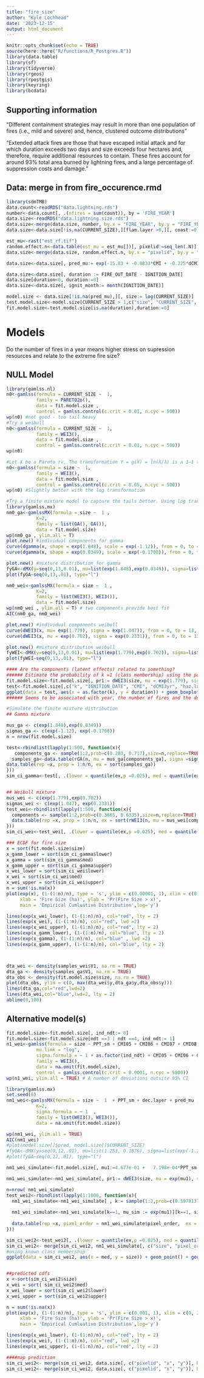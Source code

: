 ```yaml
---
title: "fire_size"
author: "Kyle Lochhead"
date: '2023-12-15'
output: html_document
---
```


```r
knitr::opts_chunk$set(echo = TRUE)
source(here::here("R/functions/R_Postgres.R"))
library(data.table)
library(sf)
library(tidyverse)
library(rgeos)
library(rpostgis)
library(keyring)
library(bcdata)
```

## Supporting information

"Different containment strategies may result in more than one population of fires (i.e., mild and severe) and, hence, clustered outcome distributions"

"Extended attack fires are those that have escaped initial attack and for which duration exceeds two days and size exceeds four hectares and, therefore, require additional resources to contain. These fires account for around 93% total area burned by lightning fires, and a large percentage of suppression costs and damage."


## Data: merge in from fire_occurence.rmd
```r
library(sdmTMB)
data.count<-readRDS("data.lightning.rds")
number<-data.count[, .(nfires = sum(count)), by = 'FIRE_YEAR']
data.size<-readRDS("data.lightning.size.rds")
data.size<-merge(data.size, number, by.x = "FIRE_YEAR", by.y = "FIRE_YEAR", all.x =T )
data.size<-data.size[!is.na(CURRENT_SIZE),][flam.layer >0,][, coast:=0][frt==15, coast:=1][is.na(dec.layer), dec.layer:=0][is.na(mixed.layer), mixed.layer:=0][is.na(open.layer), open.layer:=0][,conif:=c1.layer + c2.layer + c3.layer+ c4.layer+c5.layer+ c7.layer][,lconif:=log(conif+1)][,dCMI3yr:=CMI - CMI3yr]

est_mu<-rast("est_rf.tif")
random.effect.n<-data.table(est_mu = est_mu[])[, pixelid:=seq_len(.N)]
data.size<-merge(data.size, random.effect.n, by.x = "pixelid", by.y = "pixelid", all.x = T)

data.size<-data.size[, pred_mu:= exp(-15.83 + -0.0833*CMI + -0.225*dCMI3yr  -1.07*coast + 0.274*lconif + log(flam.layer) + est_mu.layer)]

data.size<-data.size[, duration := FIRE_OUT_DATE - IGNITION_DATE]
data.size[duration<0, duration:=0]
data.size<-data.size[, ignit_month:= month(IGNITION_DATE)]

model.size <- data.size[!is.na(pred_mu),][, size:= log(CURRENT_SIZE)]
test.model.size<-model.size[CURRENT_SIZE > 1,c("size", "CURRENT_SIZE", "lconif", "TEMP_MAX", "CMI", "flam.layer", "CMI3yr", "dec.layer","c1.layer","c2.layer", "c3.layer","c4.layer","c5.layer","c7.layer","open.layer","dCMI3yr","CMD", "pred_mu", "frt", "coast", "flam_win.focal_sum", "DD18_sm", "CMD", "PPT_sm", "slash.layer", "nfires", "haz.layer", "FIRE_YEAR", "IGNITION_DATE", "FIRE_CENTRE", "CMI_MIN", "wetland", "duration", "x", "y", "ndt", "CMI05", "CMI06", "CMI07", "CMI08")]
fit.model.size<-test.model.size[is.na(duration),duration:=0]
```

# Models
Do the number of fires in a year means higher stress on supression resources and relate to the extreme fire size?

## NULL Model
```r
library(gamlss.nl)
n0<-gamlss(formula = CURRENT_SIZE ~  1,
           family = PARETO2o(),
           data = fit.model.size ,
           control = gamlss.control(c.crit = 0.01, n.cyc = 500))
wp(n0) #not good - too tail heavy
#Try a weibull
n0<-gamlss(formula = CURRENT_SIZE ~  1,
           family = WEI3(),
           data = fit.model.size ,
           control = gamlss.control(c.crit = 0.01, n.cyc = 500))
wp(n0)

#Let X be a Pareto rv. The transformation Y = g(X) = ln(X/λ) is a 1–1 transformation from X = {x | x > λ} to Y = {y | y > 0} with inverse X = g−1 (Y ) = λeY . The newly transformed Y variable will be exponentially distributed. Gamma rv are exponentially distributed when the shape parameter alpha =1
n0<-gamlss(formula = size ~  1,
           family = WEI3(),
           data = fit.model.size ,
           control = gamlss.control(c.crit = 0.05, n.cyc = 500))
wp(n0) #Slightly better with the log transformation

#Try a finite mixture model to capture the tails better. Using log transformation as the response scale wasn't fitting well even with over 4 components
library(gamlss.mx)
nm0_ga<-gamlssMX(formula = size ~  1 ,
           K=2,
           family = list(GA(), GA()),
           data = fit.model.size)
wp(nm0_ga , ylim.all = T)
plot.new() #individual components for gamma
curve(dgamma(x, shape = exp(1.848), scale = exp(-1.12)), from = 0, to = 13, col = "red")
curve(dgamma(x, shape = exp(0.8349), scale = exp(-0.1708)), from = 0, to = 13, col = "black", add=T)

plot.new() #mixture distribution for gamma
fyGA<-dMX(y=seq(0,13,0.01), mu=list(exp(1.848),exp(0.8349)), sigma=list(exp(-1.12 ), exp(-0.1708)), pi=list(0.283, 0.717 ), family=list("GA","GA") )
plot(fyGA~seq(0,13,.01), type="l")

nm0_wei<-gamlssMX(formula = size ~  1 ,
           K=2,
           family = list(WEI3(), WEI3()),
           data = fit.model.size)
wp(nm0_wei , ylim.all = T) # two components provide best fit
AIC(nm0_ga, nm0_wei)

plot.new() #individual components weibull
curve(dWEI3(x, mu= exp(1.779), sigma = exp(1.047)), from = 0, to = 13, col = "red", ylim =c(0,.4))
curve(dWEI3(x, mu = exp(0.702), sigma = exp(0.2331)), from = 0, to = 13, col = "black", add=T)

plot.new() #mixture distribution weibull
fyWEI<-dMX(y=seq(0,13,0.01), mu=list(exp(1.779),exp(0.702)), sigma=list(exp(1.047 ), exp(0.2331)), pi=list(0.367, 0.633 ), family=list("WEI3","WEI3") )
plot(fyWEI~seq(0,13,.01), type="l")

#### Are the components (latent effects) related to something?
###### Estimate the probability of k =1 (class membership) using the posterior probabilities and Bayes theorem
fit.model.size<-fit.model.size[, pr1:= dWEI3(size, mu = exp(1.779), sigma = exp(1.047))][, pr2:=dWEI3(size, mu = exp(0.702), sigma = exp(0.2331))][, probk1:= (0.367*pr1)/(0.367*pr1 + 0.633*pr2)][probk1 < 0.5, k:=2][probk1 >=0.5, k:=1]
test<-fit.model.size[,c("k", "IGNITION_DATE", "CMI", "dCMI3yr", "haz.layer", "DD18_sm", "TEMP_MAX", "FIRE_CENTRE", "nfires", "duration")]
ggplot(data = test, aes(x = as.factor(k), y = duration)) + geom_boxplot()
###### Seems to be associated with year, the number of fires and the duration of the burns where longer burn duration are associated with component 1 and shorter burn duration are associated with component 2. This is likely linked to fire suppression and fire severity?

#Simulate the finite mixture distribution
## Gamma mixture

mus_ga <- c(exp(1.848),exp(0.8349))
sigmas_ga <- c(exp(-1.12), exp(-0.1708))
n = nrow(fit.model.size)

test<-rbindlist(lapply(1:500, function(x){
   components_ga <- sample(1:2,prob=c(0.283, 0.717),size=n,replace=TRUE)
  samples_ga<-data.table(rGA(n, mu = mus_ga[components_ga], sigma =sigmas_ga[components_ga] ))$V1
data.table(rep =x, prop = 1:n/n, ex = sort(samples_ga))
}))
sim_ci_gamma<-test[, .(lower = quantile(ex,p =0.025), med = quantile(ex,p =0.5), upper = quantile(ex,p =0.975)), by = prop]


## Weibull mixture
mus_wei <- c(exp(1.779),exp(0.702))
sigmas_wei <- c(exp(1.047), exp(0.2331))
test_wei<-rbindlist(lapply(1:500, function(x){
  components <- sample(1:2,prob=c(0.3665, 0.6335),size=n,replace=TRUE)
  data.table(rep =x, prop = 1:n/n, ex = sort(rWEI3(n, mu = mus_wei[components], sigma =sigmas_wei[components] )))
}))
sim_ci_wei<-test_wei[, .(lower = quantile(ex,p =0.025), med = quantile(ex,p =0.5), upper = quantile(ex,p =0.975)), by = prop]

### ECDF for fire size
x = sort(fit.model.size$size)
x_gamm_lower = sort(sim_ci_gamma$lower)
x_gamma = sort(sim_ci_gamma$med)
x_gamm_upper = sort(sim_ci_gamma$upper)
x_wei_lower = sort(sim_ci_wei$lower)
x_wei = sort(sim_ci_wei$med)
x_wei_upper = sort(sim_ci_wei$upper)
n = sum(!is.na(x))
plot(exp(x), (1-(1:n)/n), type = 's', ylim = c(0.00001, 1), xlim = c(0, 250000), 
     xlab = 'Fire Size (ha)', ylab = 'Pr(Fire Size > x)', 
     main = 'Empirical Cumluative Distribution',log='y')

lines(exp(x_wei_lower), (1-(1:n)/n), col="red", lty = 2)
lines(exp(x_wei), (1-(1:n)/n), col="red", lwd =2)
lines(exp(x_wei_upper), (1-(1:n)/n), col="red", lty = 2)
lines(exp(x_gamm_lower), (1-(1:n)/n), col="blue", lty = 2)
lines(exp(x_gamma), (1-(1:n)/n), col="blue" , lwd =2)
lines(exp(x_gamm_upper), (1-(1:n)/n), col="blue", lty = 2)



dta_wei <- density(samples_wei$V1, na.rm = TRUE)
dta_ga <- density(samples_ga$V1, na.rm = TRUE)
dta_obs <- density(fit.model.size$size, na.rm = TRUE)
plot(dta_obs, ylim = c(0, max(dta_wei$y,dta_ga$y,dta_obs$y)))
lines(dta_ga,col="red",lwd=2)
lines(dta_wei,col="blue",lwd=2, lty = 2)
abline(0,100)
```

## Alternative model(s)
```r
fit.model.size<-fit.model.size[, ind_ndt:= 0]
fit.model.size<-fit.model.size[ndt ==3 | ndt ==4, ind_ndt:= 1]
n1_wei<-gamlss(formula = size ~ PPT_sm + CMI05 + CMI06 + CMI07 + CMI08,
           mu.link = "log",
           sigma.formula = ~ 1 + as.factor(ind_ndt) + CMI05 + CMI06 + CMI07 + CMI08,
           family = WEI3(),
           data = na.omit(fit.model.size),
           control = gamlss.control(c.crit = 0.0001, n.cyc = 5800))
wp(n1_wei, ylim.all = TRUE) # A number of deviations outsite 95% CI 

library(gamlss.mx)
set.seed(6)
nm1_wei<-gamlssMX(formula = size ~  1  + PPT_sm + dec.layer + pred_mu ,
           K=2,
           sigma.formula = ~ 1  ,
           family = list(WEI3(), WEI3()),
           data = na.omit(fit.model.size))

wp(nm1_wei, ylim.all = TRUE)
AIC(nm1_wei)
#plot(model.size[]$pred, model.size[]$CURRENT_SIZE)
#fyGA<-dMX(y=seq(0,12,.01), mu=list(1.253, 0.1876), sigma=list(exp(-1.219 ), exp(-0.1571)), pi=list(0.2738614, 0.7261386 ), family=list("WEI3","WEI3") )
#plot(fyGA~seq(0,12,.01), type="l")

nm1_wei_simulate<-fit.model.size[, mu1:=4.677e-01 +   7.198e-04*PPT_sm  -8.596e-05*dec.layer   + 1.138e+00*pred_mu  ][, sigma1:=  0.07383   +   0.02030*flam_win2   ][ , mu2:=2.1255538-0.0015742*PPT_sm   -0.0000119*dec.layer  -0.7986125*pred_mu ][, sigma2:= 1.55849-0.06071*flam_win2 ][, pixel_order:=seq_len(.N)][, c("size", "mu1", "sigma1", "mu2", "sigma2", "pixel_order", "x", "y", "duration", "frt", "wetland", "flam_win.focal_sum", "CMI", "flam.layer", "nfires", "IGNITION_DATE")]

nm1_wei_simulate<-nm1_wei_simulate[, pr1:= dWEI3(size, mu = exp(mu1), sigma = exp(sigma1))][, pr2:=dWEI3(size, mu = exp(mu2), sigma = exp(sigma2))][, probk1:= (0.5978137*pr1)/(0.5978137*pr1 + 0.4021863*pr2)][probk1 < 0.5, k:=2][probk1 >=0.5, k:=1]

n=nrow( nm1_wei_simulate)
test_wei2<-rbindlist(lapply(1:1000, function(x){
  nm1_wei_simulate<-nm1_wei_simulate[ , k:= sample(1:2,prob=c(0.5978137, 0.4021863),size=1,replace=TRUE), by = seq_len(nrow(nm1_wei_simulate))]
  
  nm1_wei_simulate<-nm1_wei_simulate[k==1, mu_sim := exp(mu1)][k==1, sigma_sim := exp(sigma1)][k==2, mu_sim := exp(mu2)][k==2, sigma_sim := exp(sigma2)][, wei_sim:= rWEI3(1, mu = mu_sim, sigma =sigma_sim), by =seq_len(nrow(nm1_wei_simulate)) ]
  
  data.table(rep =x, pixel_order = nm1_wei_simulate$pixel_order,  ex = nm1_wei_simulate$wei_sim)
}))

sim_ci_wei2<-test_wei2[, .(lower = quantile(ex,p =0.025), med = quantile(ex,p =0.5), upper = quantile(ex,p =0.975)), by = pixel_order]
sim_ci_wei2<- merge(sim_ci_wei2, nm1_wei_simulate[, c("size", "pixel_order", "x", "y")], by= "pixel_order")
#using known class membership
ggplot(data = sim_ci_wei2, aes(x = med, y = size)) + geom_point() + geom_smooth()


##predicted cdfs
x <-sort(sim_ci_wei2$size)
x_wei = sort( sim_ci_wei2$med)
x_wei_lower = sort(sim_ci_wei2$lower)
x_wei_upper = sort(sim_ci_wei2$upper)

n = sum(!is.na(x))
plot(exp(x), (1-(1:n)/n), type = 's', ylim = c(0.001, 1), xlim = c(0, 200000), 
     xlab = 'Fire Size (ha)', ylab = 'Pr(Fire Size > x)', 
     main = 'Empirical Cumluative Distribution',log='y')

lines(exp(x_wei_lower), (1-(1:n)/n), col="red", lty = 2)
lines(exp(x_wei), (1-(1:n)/n), col="red", lwd =2)
lines(exp(x_wei_upper), (1-(1:n)/n), col="red", lty = 2)

####map prediction
sim_ci_wei2<- merge(sim_ci_wei2, data.size[, c("pixelid", "x", "y")], by= c("x", "y"))
sim_ci_wei2<- merge(sim_ci_wei2, data.size[, c("pixelid", "x", "y")], by= c("x", "y"))

```